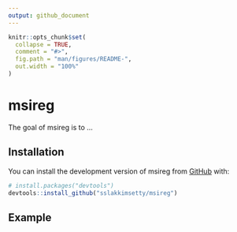 ```yaml
---
output: github_document
---
```


<!-- README.md is generated from README.Rmd. Please edit that file -->

```r
knitr::opts_chunk$set(
  collapse = TRUE,
  comment = "#>",
  fig.path = "man/figures/README-",
  out.width = "100%"
)
```

# msireg

<!-- badges: start -->
<!-- badges: end -->

The goal of msireg is to ...

## Installation

You can install the development version of msireg from [GitHub](https://github.com/) with:

``` r
# install.packages("devtools")
devtools::install_github("sslakkimsetty/msireg")
```

## Example

